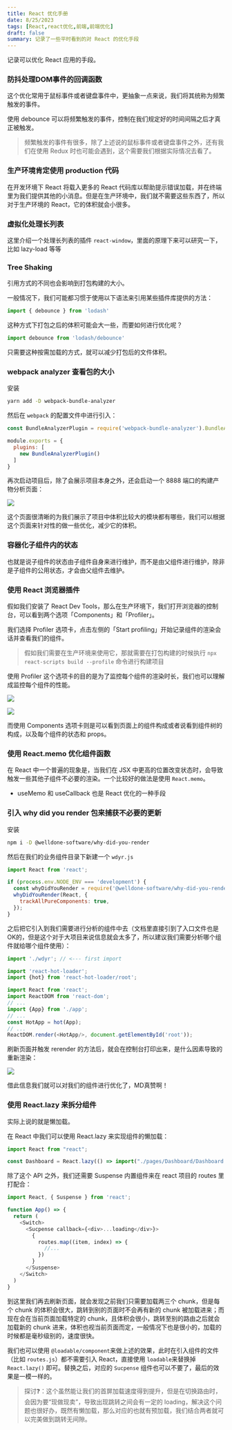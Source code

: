 ```yaml
---
title: React 优化手册
date: 8/25/2023
tags: [React,react优化,前端,前端优化]
draft: false
summary: 记录了一些平时看到的对 React 的优化手段
---
```


记录可以优化 React 应用的手段。

### 防抖处理DOM事件的回调函数

这个优化常用于鼠标事件或者键盘事件中，更抽象一点来说，我们将其统称为频繁触发的事件。

使用 debounce 可以将频繁触发的事件，控制在我们规定好的时间间隔之后才真正被触发。

> 频繁触发的事件有很多，除了上述说的鼠标事件或者键盘事件之外，还有我们在使用 Redux 时也可能会遇到，这个需要我们根据实际情况去看了。

### 生产环境肯定使用 production 代码

在开发环境下 React 将载入更多的 React 代码库以帮助提示错误加载，并在终端里为我们提供其他的小消息。但是在生产环境中，我们就不需要这些东西了，所以对于生产环境的 React，它的体积就会小很多。

### 虚拟化处理长列表

这里介绍一个处理长列表的插件 `react-window`，里面的原理下来可以研究一下，比如 lazy-load 等等

### Tree Shaking

引用方式的不同也会影响到打包构建的大小。

一般情况下，我们可能都习惯于使用以下语法来引用某些插件库提供的方法：

```js
import { debounce } from 'lodash'
```

这种方式下打包之后的体积可能会大一些，而要如何进行优化呢？

```js
import debounce from 'lodash/debounce'
```

只需要这种按需加载的方式，就可以减少打包后的文件体积。

### webpack analyzer 查看包的大小

安装

```bash
yarn add -D webpack-bundle-analyzer
```

然后在 `webpack` 的配置文件中进行引入：

```js
const BundleAnalyzerPlugin = require('webpack-bundle-analyzer').BundleAnalyzerPlugin;

module.exports = {
  plugins: [
    new BundleAnalyzerPlugin()
  ]
}
```

再次启动项目后，除了会展示项目本身之外，还会启动一个 8888 端口的构建产物分析页面：

![](https://note.ihsxu.com/api/imgs/3ae08eb2cbde4c98b0aded22d.webp)

这个页面很清晰的为我们展示了项目中体积比较大的模块都有哪些，我们可以根据这个页面来针对性的做一些优化，减少它的体积。

### 容器化子组件内的状态

也就是说子组件的状态由子组件自身来进行维护，而不是由父组件进行维护，除非是子组件的公用状态，才会由父组件去维护。

### &#x20;使用 React 浏览器插件

假如我们安装了 React Dev Tools，那么在生产环境下，我们打开浏览器的控制台，可以看到两个选项「Components」和「Profiler」。

我们选择 Profiler 选项卡，点击左侧的「Start profiling」开始记录组件的渲染会话并查看我们的组件。

> 假如我们需要在生产环境来使用它，那就需要在打包构建的时候执行 `npx react-scripts build --profile` 命令进行构建项目

使用 Profiler 这个选项卡的目的是为了监控每个组件的渲染时长，我们也可以理解成监控每个组件的性能。

![](https://note.ihsxu.com/api/imgs/3ae08eb2cbde4c98b0aded22f.webp)

![](https://note.ihsxu.com/api/imgs/3ae08eb2cbde4c98b0aded22e.webp)

而使用 Components 选项卡则是可以看到页面上的组件构成或者说看到组件树的构成，以及每个组件的状态和 props。

### 使用 React.memo 优化组件函数

在 React 中一个普遍的现象是，当我们在 JSX 中更高的位置改变状态时，会导致触发一些其他子组件不必要的渲染。一个比较好的做法是使用 `React.memo`。

*   useMemo 和 useCallback 也是 React 优化的一种手段

### 引入 why did you render 包来捕获不必要的更新

安装

```bash
npm i -D @welldone-software/why-did-you-render
```

然后在我们的业务组件目录下新建一个 `wdyr.js`

```js
import React from 'react';

if (process.env.NODE_ENV === 'development') {
  const whyDidYouRender = require('@welldone-software/why-did-you-render');
  whyDidYouRender(React, {
    trackAllPureComponents: true,
  });
}
```

之后把它引入到我们需要进行分析的组件中去（文档里直接引到了入口文件也是OK的，但是这个对于大项目来说信息就会太多了，所以建议我们需要分析哪个组件就给哪个组件使用）：

```js
import './wdyr'; // <--- first import

import 'react-hot-loader';
import {hot} from 'react-hot-loader/root';

import React from 'react';
import ReactDOM from 'react-dom';
// ...
import {App} from './app';
// ...
const HotApp = hot(App);
// ...
ReactDOM.render(<HotApp/>, document.getElementById('root'));
```

刷新页面并触发 rerender 的方法后，就会在控制台打印出来，是什么因素导致的重新渲染：

![](https://note.ihsxu.com/api/imgs/3ae08eb2cbde4c98b0aded230.webp)

借此信息我们就可以对我们的组件进行优化了，MD真赞啊！

### 使用 React.lazy 来拆分组件

实际上说的就是懒加载。

在 React 中我们可以使用 React.lazy 来实现组件的懒加载：

```js
import React from "react";

const Dashboard = React.lazy(() => import("./pages/Dashboard/Dashboard.js"));
```

除了这个 API 之外，我们还需要 Suspense 内置组件来在 react 项目的 routes 里打配合：

```js
import React, { Suspense } from 'react';

function App() => {
  return (
    <Switch>
      <Sucpense callback={<div>...loading</div>}>
        {
          routes.map((item, index) => {
            //...
          })
        }
      </Suspense>
    </Switch>
  )
}
```

到这里我们再去刷新页面，就会发现之前我们只需要加载两三个 chunk，但是每个 chunk 的体积会很大，跳转到别的页面时不会再有新的 chunk 被加载进来；而现在会在当前页面加载特定的 chunk，且体积会很小，跳转至别的路由之后就会加载新的 chunk 进来，体积也视当前页面而定，一般情况下也是很小的，加载的时候都是毫秒级别的，速度很快。

我们也可以使用 `@loadable/component`来做上述的效果，此时在引入组件的文件（比如 `routes.js`）都不需要引入 React，直接使用 `loadable`来替换掉 `React.lazy()` 即可。替换之后，对应的 `Sucpense` 组件也可以不要了，最后的效果是一模一样的。

> 探讨❓：这个虽然能让我们的首屏加载速度得到提升，但是在切换路由时，会因为要“现做现卖”，导致出现跳转之间会有一定的 loading，解决这个问题也很好办，既然有懒加载，那么对应的也就有预加载，我们结合两者就可以完美做到跳转无间隙。

